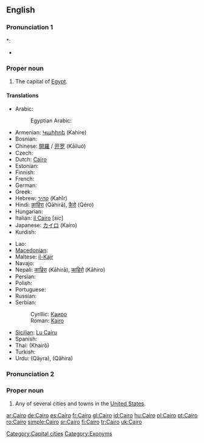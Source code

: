 ==English==
{{wikipedia}}

===Pronunciation 1===
{{rfc-pron-n|Pronunciation 1|lang=en}}
*: {{rhymes|aɪrəʊ}}
* {{homophones|chiro}}

===Proper noun===
{{en-proper noun}}

# The capital of [[Egypt]].

====Translations====
{{trans-top|capital of Egypt}}
* Arabic: {{t+|ar|القاهرة|f|alt=القاهِرة|tr=al-qaahira(t)|sc=Arab}}
*: Egyptian Arabic: {{tø|arz|مصر|f|tr=maSr|sc=Arab|xs=Egyptian Arabic}}
* Armenian: [[Կահիրե]] (Kahire)
* Bosnian: {{t-|bs|Kairo|m}}
* Chinese: [[開羅]] / [[开罗]] (Kāiluó)
* Czech: {{t-|cs|Káhira|f}}
* Dutch: [[Caïro]] {{n}}
* Estonian: {{t-|et|Kairo}}
* Finnish: {{t+|fi|Kairo}}
* French: {{t+|fr|Le Caire|m}}
* German: {{t+|de|Kairo}}
* Greek: {{t+|el|Κάιρο|n|tr=Káiro|sc=Grek}}
* Hebrew: [[קהיר]] (Kahīr)
* Hindi: [[क़ाहिरा]] (Qāhirā), [[क़ैरो]] (Qéro)
* Hungarian: {{t+|hu|Kairó}}
* Italian: [[il Cairo]] {{f}} [''sic'']
* Japanese: [[カイロ]] (Kairo)
* Kurdish: {{t+|ku|Qahîre}}
{{trans-mid}}
* Lao: {{t-|lo|ເລີແກ|tr=Lœ̄kǣ|sc=Laoo|xs=Lao}}
* [[Macedonian]]: {{t-|mk|Каиро|n|tr=Káiro|sc=Cyrl|xs=Macedonian}}
* Maltese: [[il-Kajr]]
* Navajo: {{tø|nv|Kʼaiwo}}
* Nepali: [[काहिरा]] (Kāhirā), [[काहिरो]] (Kāhiro)
* Persian: {{t-|fa|قاهره|tr=Qāhere|sc=fa-Arab|xs=Persian}}
* Polish: {{t+|pl|Kair|m}}
* Portuguese: {{t-|pt|Cairo|m}}
* Russian: {{t-|ru|Каир|m|tr=Kaír|sc=Cyrl}}
* Serbian:
*: Cyrillic: [[Каиро#Serbian|Каиро]] {{m}}
*: Roman: [[Kairo#Serbian|Kairo]] {{m}}
* [[Sicilian]]: [[Cairu|Lu Cairu]] {{m}}
* Spanish: {{t+|es|El Cairo|m}}
* Thai: {{Thai|[[ไคโร]]}} (Khairō)
* Turkish: {{t+|tr|Kahire}}
* Urdu: {{ur-Arab|[[قائرہ]]}} (Qāyra), {{ur-Arab|[[قاہرہ]]}} (Qāhira)
{{trans-bottom}}

{{wikipedia|Cairo, Illinois}}

===Pronunciation 2===
{{IPA|/kɛroʊ/|/keɪroʊ/}}

===Proper noun===
{{en-proper noun}}

# Any of several cities and towns in the [[United States]].

[[Category:Capital cities]]
[[Category:Exonyms]]

[[ar:Cairo]]
[[de:Cairo]]
[[es:Cairo]]
[[fr:Cairo]]
[[gl:Cairo]]
[[id:Cairo]]
[[hu:Cairo]]
[[pl:Cairo]]
[[pt:Cairo]]
[[ro:Cairo]]
[[simple:Cairo]]
[[sr:Cairo]]
[[fi:Cairo]]
[[tr:Cairo]]
[[uk:Cairo]]
